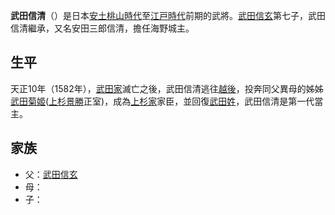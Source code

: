 {{Unreferenced|time=2020-10-07T01:42:37+00:00}}
'''武田信清'''（{{bd|1560年/1563年||1642年|}}）是日本[[安土桃山時代|安土桃山時代]]至[[江戸時代|江戸時代]]前期的武將。[[武田信玄|武田信玄]]第七子，武田信清繼承{{ja-link|安田氏}}，又名安田三郎信清，擔任海野城主。

== 生平 ==
天正10年（1582年），[[武田家|武田家]]滅亡之後，武田信清逃往[[越後|越後]]，投奔同父異母的姊姊[[武田菊姬|武田菊姬]]([[上杉景勝|上杉景勝]]正室)，成為[[上杉家|上杉家]]家臣，並回復[[武田姓|武田姓]]，武田信清是{{ja-link|米澤武田家|米沢武田家}}第一代當主。

== 家族 ==

*父：[[武田信玄|武田信玄]]
*母：{{ja-link|禰津御寮人}}
*子：{{ja-link|武田勝信}}